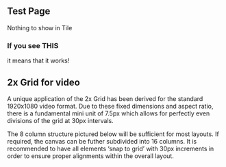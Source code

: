 
## Test Page

<Row>
<Container theme="g100" />
</Row>

<Row>
<Column>
<Tile subtitle="Mail me" title="Do it!">Nothing to show in Tile </Tile>
</Column>
</Row>




### If you see THIS
it means that it works!

## 2x Grid for video
A unique application of the 2x Grid has been derived for the standard 1920x1080 
video format. Due to these fixed dimensions and aspect ratio, there 
is a fundamental mini unit of 7.5px which allows for perfectly even divisions 
of the grid at 30px intervals.

The 8 column structure pictured below will be sufficient for most layouts. 
If required, the canvas can be futher subdivided into 16 columns. 
It is recommended to have all elements ‘snap to grid’ with 30px 
increments in order to ensure proper alignments within the overall layout.



